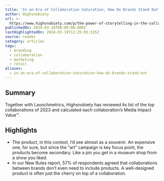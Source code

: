 ```yaml
---
title: 'In an Era of Collaboration Saturation, How Do Brands Stand Out?'
author: Highsnobiety
url: >-
  https://www.highsnobiety.com/p/the-power-of-storytelling-in-the-collaboration-equation/?utm_source=news.futureparty.com&utm_medium=newsletter&utm_campaign=apple-s-ai-smackdown
publishedOn: 2024-03-18T00:00:00.000Z
lastHighlightedOn: 2024-03-19T12:35:03.515Z
source: reader
category: articles
tags:
  - branding
  - collaboration
  - marketing
  - retail
aliases:
  - in-an-era-of-collaboration-saturation-how-do-brands-stand-out
---
```

## Summary

Together with Launchmetrics, Highsnobiety has reviewed its list of the top collaborations of 2023 and calculated each collaboration’s Media Impact Value™.

## Highlights
- The product, in this context, I’d see almost as a souvenir. An expensive one, for sure, but since the “art” campaign is key focus point, the products become secondary. Like a pin you get in a museum shop from a show you liked.
- In our New Rules report, 57% of respondents agreed that collaborations between brands don’t even need to include products. A well-designed product is often just the cherry on top of a collaboration.
